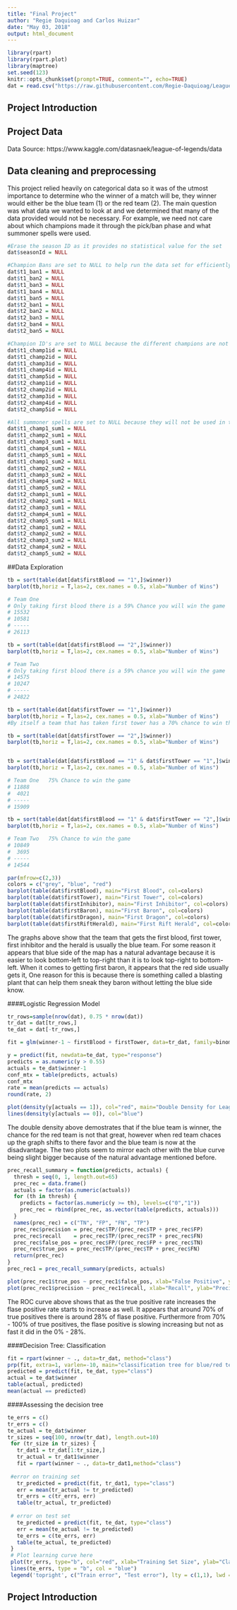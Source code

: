 ```yaml
---
title: "Final Project"
author: "Regie Daquioag and Carlos Huizar"
date: "May 03, 2018"
output: html_document
---
```


<!-- change echo=FALSE to echo=TRUE to show code -->
```r
library(rpart)
library(rpart.plot)
library(maptree)
set.seed(123)
knitr::opts_chunk$set(prompt=TRUE, comment="", echo=TRUE)
dat = read.csv("https://raw.githubusercontent.com/Regie-Daquioag/LeagueofLegendDataAnalysis/master/games.csv")
```

## Project Introduction


## Project Data

Data Source: https://www.kaggle.com/datasnaek/league-of-legends/data


## Data cleaning and preprocessing
This project relied heavily on categorical data so it was of the utmost importance to determine who the winner of a match will be, they winner would either be the
blue team (1) or the red team (2). The main question was what data we wanted to look at and we determined that many of the data provided would not be necessary. For example, we need not care about which champions made it through the pick/ban phase and what summoner spells were used.

```r
#Erase the season ID as it provides no statistical value for the set
dat$seasonId = NULL

#Champion Bans are set to NULL to help run the data set for efficiently
dat$t1_ban1 = NULL
dat$t1_ban2 = NULL
dat$t1_ban3 = NULL
dat$t1_ban4 = NULL
dat$t1_ban5 = NULL
dat$t2_ban1 = NULL
dat$t2_ban2 = NULL
dat$t2_ban3 = NULL
dat$t2_ban4 = NULL
dat$t2_ban5 = NULL

#Champion ID's are set to NULL because the different champions are not always in the same game and are wild predictors and we will not be using them in our analysis. 
dat$t1_champ1id = NULL
dat$t1_champ2id = NULL
dat$t1_champ3id = NULL
dat$t1_champ4id = NULL
dat$t1_champ5id = NULL
dat$t2_champ1id = NULL
dat$t2_champ2id = NULL
dat$t2_champ3id = NULL
dat$t2_champ4id = NULL
dat$t2_champ5id = NULL

#All summoner spells are set to NULL because they will not be used in the analysis of the data set.
dat$t1_champ1_sum1 = NULL
dat$t1_champ2_sum1 = NULL
dat$t1_champ3_sum1 = NULL
dat$t1_champ4_sum1 = NULL
dat$t1_champ5_sum1 = NULL
dat$t1_champ1_sum2 = NULL
dat$t1_champ2_sum2 = NULL
dat$t1_champ3_sum2 = NULL
dat$t1_champ4_sum2 = NULL
dat$t1_champ5_sum2 = NULL
dat$t2_champ1_sum1 = NULL
dat$t2_champ2_sum1 = NULL
dat$t2_champ3_sum1 = NULL
dat$t2_champ4_sum1 = NULL
dat$t2_champ5_sum1 = NULL
dat$t2_champ1_sum2 = NULL
dat$t2_champ2_sum2 = NULL
dat$t2_champ3_sum2 = NULL
dat$t2_champ4_sum2 = NULL
dat$t2_champ5_sum2 = NULL
```
##Data Exploration

```r
tb = sort(table(dat[dat$firstBlood == "1",]$winner))
barplot(tb,horiz = T,las=2, cex.names = 0.5, xlab="Number of Wins")

# Team One
# Only taking first blood there is a 59% Chance you will win the game
# 15532
# 10581
# -----
# 26113

tb = sort(table(dat[dat$firstBlood == "2",]$winner))
barplot(tb,horiz = T,las=2, cex.names = 0.5, xlab="Number of Wins")

# Team Two
# Only taking first blood there is a 59% chance you will win the game
# 14575
# 10247
# -----
# 24822

tb = sort(table(dat[dat$firstTower == "1",]$winner))
barplot(tb,horiz = T,las=2, cex.names = 0.5, xlab="Number of Wins")
#By itself a team that has taken first tower has a 70% chance to win the game

tb = sort(table(dat[dat$firstTower == "2",]$winner))
barplot(tb,horiz = T,las=2, cex.names = 0.5, xlab="Number of Wins")


tb = sort(table(dat[dat$firstBlood == "1" & dat$firstTower == "1",]$winner))
barplot(tb,horiz = T,las=2, cex.names = 0.5, xlab="Number of Wins")

# Team One   75% Chance to win the game
# 11888
#  4021
# -----
# 15909

tb = sort(table(dat[dat$firstBlood == "1" & dat$firstTower == "2",]$winner))
barplot(tb,horiz = T,las=2, cex.names = 0.5, xlab="Number of Wins")

# Team Two   75% Chance to win the game
# 10849
#  3695
# -----      
# 14544   
```  

```r
par(mfrow=c(2,3))
colors = c("grey", "blue", "red")
barplot(table(dat$firstBlood), main="First Blood", col=colors)
barplot(table(dat$firstTower), main="First Tower", col=colors)
barplot(table(dat$firstInhibitor), main="First Inhibitor", col=colors)
barplot(table(dat$firstBaron), main="First Baron", col=colors)
barplot(table(dat$firstDragon), main="First Dragon", col=colors)
barplot(table(dat$firstRiftHerald), main="First Rift Herald", col=colors)
```

The graphs above show that the team that gets the first blood, first tower, first inhibitor and the herald is usually the blue team. For some reason it appears that blue side of the map has a natural advantage because it is easier to look bottom-left to top-right than it is to look top-right to bottom-left. When it comes to getting first baron, it appears that the red side usually gets it, One reason for this is because there is something called a blasting plant that can help them sneak they baron without letting the blue side know. 


####Logistic Regression Model
```r
tr_rows=sample(nrow(dat), 0.75 * nrow(dat))
tr_dat = dat[tr_rows,]
te_dat = dat[-tr_rows,]

fit = glm(winner-1 ~ firstBlood + firstTower, data=tr_dat, family=binomial)

y = predict(fit, newdata=te_dat, type="response")
predicts = as.numeric(y > 0.55)
actuals = te_dat$winner-1
conf_mtx = table(predicts, actuals)
conf_mtx
rate = mean(predicts == actuals)
round(rate, 2)

plot(density(y[actuals == 1]), col="red", main="Double Density for League of Lengends Games", ylim=c(0,7))
lines(density(y[actuals == 0]), col="blue")
```

The double density above demostrates that if the blue team is winner, the chance for the red team is not that great, however when red team chaces up the graph shifts to there favor and the blue team is now at the disadvantage. The two plots seem to mirror each other with the blue curve being slight bigger because of the natural advantage mentioned before. 


```r
prec_recall_summary = function(predicts, actuals) {
  thresh = seq(0, 1, length.out=65)
  prec_rec = data.frame()
  actuals = factor(as.numeric(actuals))
  for (th in thresh) {
    predicts = factor(as.numeric(y >= th), levels=c("0","1"))
    prec_rec = rbind(prec_rec, as.vector(table(predicts, actuals)))
  }
  names(prec_rec) = c("TN", "FP", "FN", "TP")
  prec_rec$precision = prec_rec$TP/(prec_rec$TP + prec_rec$FP)
  prec_rec$recall    = prec_rec$TP/(prec_rec$TP + prec_rec$FN)
  prec_rec$false_pos = prec_rec$FP/(prec_rec$FP + prec_rec$TN)
  prec_rec$true_pos = prec_rec$TP/(prec_rec$TP + prec_rec$FN)
  return(prec_rec)
}
prec_rec1 = prec_recall_summary(predicts, actuals)

plot(prec_rec1$true_pos ~ prec_rec1$false_pos, xlab="False Positive", ylab="True Positive", type="l", col="red4", main="ROC")
plot(prec_rec1$precision ~ prec_rec1$recall, xlab="Recall", ylab="Precision", type="l", col="red4", main="Precision-Recall Curve")
```

The ROC curve above shows that as the true positive rate increases the flase positive rate starts to increase as well. It appears that around 70% of true positives there is around 28% of flase positive. Furthermore from 70% - 100%  of true positives, the flase positive is slowing increasing but not as fast it did in the 0% - 28%. 

####Decision Tree: Classification
```r
fit = rpart(winner ~ ., data=tr_dat, method="class")
prp(fit, extra=1, varlen=-10, main="classification tree for blue/red team.", box.col=c("dodgerblue", "firebrick1")[fit$frame$yval])
predicted = predict(fit, te_dat, type="class")
actual = te_dat$winner
table(actual, predicted)
mean(actual == predicted)
```

####Assessing the decision tree
```r
te_errs = c()
tr_errs = c()
te_actual = te_dat$winner
tr_sizes = seq(100, nrow(tr_dat), length.out=10)
 for (tr_size in tr_sizes) {
   tr_dat1 = tr_dat[1:tr_size,]
   tr_actual = tr_dat1$winner
   fit = rpart(winner ~ ., data=tr_dat1,method="class")
 
 #error on training set
   tr_predicted = predict(fit, tr_dat1, type="class")
   err = mean(tr_actual != tr_predicted)
   tr_errs = c(tr_errs, err)
   table(tr_actual, tr_predicted)
 
 # error on test set
   te_predicted = predict(fit, te_dat, type="class")
   err = mean(te_actual != te_predicted)
   te_errs = c(te_errs, err)
   table(te_actual, te_predicted)
 }
 # Plot learning curve here
 plot(tr_errs, type="b", col="red", xlab="Training Set Size", ylab="Classification Error", main=paste("Learning Curve"), ylim=c(.045,.09))
 lines(te_errs, type = "b", col = "blue")
 legend('topright', c("Train error", "Test error"), lty = c(1,1), lwd = c(2.5, 2.5), col = c("red", "blue"), cex=0.7)
```

## Project Introduction

